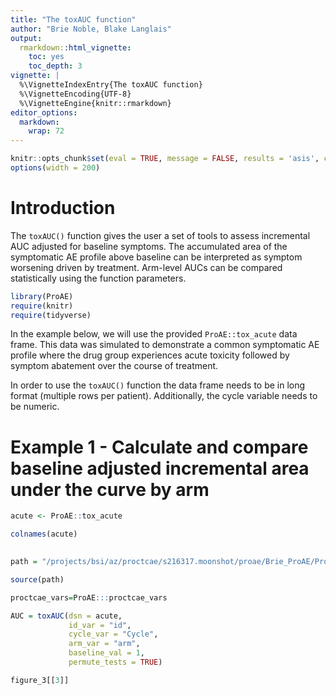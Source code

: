```yaml
---
title: "The toxAUC function"
author: "Brie Noble, Blake Langlais"
output:
  rmarkdown::html_vignette:
    toc: yes
    toc_depth: 3
vignette: |
  %\VignetteIndexEntry{The toxAUC function}
  %\VignetteEncoding{UTF-8}
  %\VignetteEngine{knitr::rmarkdown}
editor_options: 
  markdown: 
    wrap: 72
---
```


```r

knitr::opts_chunk$set(eval = TRUE, message = FALSE, results = 'asis', comment='')
options(width = 200)

```

# Introduction

The `toxAUC()` function gives the user a set of tools to assess incremental AUC adjusted for baseline symptoms. The accumulated area of the symptomatic AE profile above baseline can be interpreted as symptom worsening driven by treatment. Arm-level AUCs can be compared statistically using the function parameters. 


```r
library(ProAE)
require(knitr)
require(tidyverse)

```


In the example below, we will use the provided `ProAE::tox_acute` data
frame. This data was simulated to demonstrate a common symptomatic AE
profile where the drug group experiences acute toxicity followed by
symptom abatement over the course of treatment.

In order to use the `toxAUC()` function the data frame needs to be in
long format (multiple rows per patient). Additionally, the cycle
variable needs to be numeric. 


# Example 1 - Calculate and compare baseline adjusted incremental area under the curve by arm

```r

acute <- ProAE::tox_acute

colnames(acute)
  
```

```r

path = "/projects/bsi/az/proctcae/s216317.moonshot/proae/Brie_ProAE/ProAE/R/toxAUC.R"

source(path)

proctcae_vars=ProAE:::proctcae_vars

```


```r

AUC = toxAUC(dsn = acute,
             id_var = "id",
             cycle_var = "Cycle",
             arm_var = "arm",
             baseline_val = 1,
             permute_tests = TRUE)


```

```r
figure_3[[3]]
```

